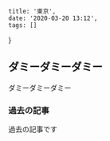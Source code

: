 
    title: '東京',
    date: '2020-03-20 13:12',
    tags: []
}

## ダミーダミーダミー

ダミーダミーダミー

### 過去の記事

過去の記事です
